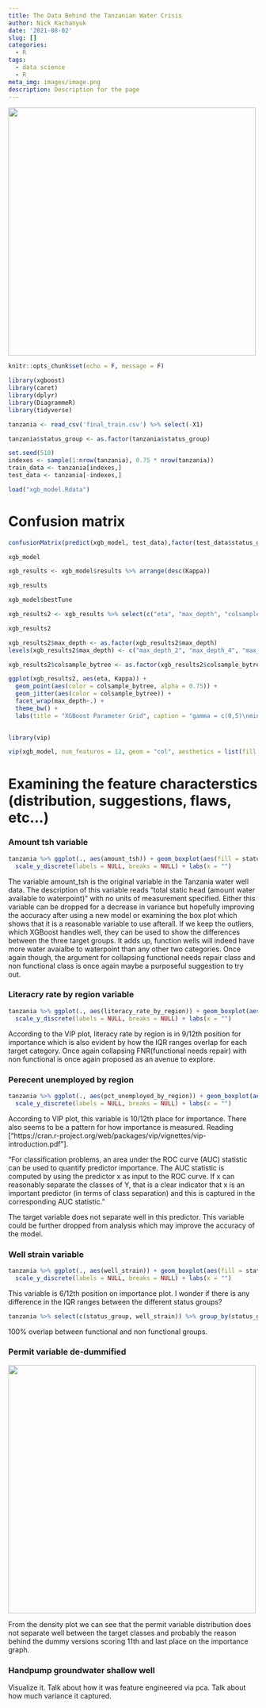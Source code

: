 ```yaml
---
title: The Data Behind the Tanzanian Water Crisis
author: Nick Kachanyuk
date: '2021-08-02'
slug: []
categories:
  - R
tags:
  - data science
  - R
meta_img: images/image.png
description: Description for the page
---
```


![](images/lions.png){width=250px, height=500px}

```r
knitr::opts_chunk$set(echo = F, message = F)
```

```r
library(xgboost)
library(caret)
library(dplyr)
library(DiagrammeR)
library(tidyverse)
```

```r
tanzania <- read_csv('final_train.csv') %>% select(-X1)

tanzania$status_group <- as.factor(tanzania$status_group)
```

```r
set.seed(510)
indexes <- sample(1:nrow(tanzania), 0.75 * nrow(tanzania))
train_data <- tanzania[indexes,]
test_data <- tanzania[-indexes,]
```

```r
load("xgb_model.Rdata")
```

# Confusion matrix

```r
confusionMatrix(predict(xgb_model, test_data),factor(test_data$status_group))
```

```r
xgb_model
```

```r
xgb_results <- xgb_model$results %>% arrange(desc(Kappa))

xgb_results
```

```r
xgb_model$bestTune
```

```r
xgb_results2 <- xgb_results %>% select(c("eta", "max_depth", "colsample_bytree", "min_child_weight", "Kappa"))

xgb_results2
```

```r
xgb_results2$max_depth <- as.factor(xgb_results2$max_depth)
levels(xgb_results2$max_depth) <- c("max_depth_2", "max_depth_4", "max_depth_6", "max_depth_8")

xgb_results2$colsample_bytree <- as.factor(xgb_results2$colsample_bytree)

ggplot(xgb_results2, aes(eta, Kappa)) + 
  geom_point(aes(color = colsample_bytree, alpha = 0.75)) +
  geom_jitter(aes(color = colsample_bytree)) + 
  facet_wrap(max_depth~.) + 
  theme_bw() + 
  labs(title = "XGBoost Parameter Grid", caption = "gamma = c(0,5)\nmin_child_weight = 5") 
  
```

```r
library(vip)

vip(xgb_model, num_features = 12, geom = "col", aesthetics = list(fill = "bisque1", size = 0.5, color = "mistyrose3")) + theme_bw() + xlab(label = "Feature name")
```

# Examining the feature characterstics (distribution, suggestions, flaws, etc...)

### Amount tsh variable

```r
tanzania %>% ggplot(., aes(amount_tsh)) + geom_boxplot(aes(fill = status_group)) + facet_grid(status_group ~.) + theme_bw() + 
  scale_y_discrete(labels = NULL, breaks = NULL) + labs(x = "")
```

The variable amount_tsh is the original variable in the Tanzania water well data. The description of this variable reads "total static head (amount water available to waterpoint)" with no units of measurement specified. Either this variable can be dropped for a decrease in variance but hopefully improving the accuracy after using a new model or examining the box plot which shows that it is a reasonable variable to use afterall. If we keep the outliers, which XGBoost handles well, they can be used to show the differences between the three target groups. It adds up, function wells will indeed have more water avaialbe to waterpoint than any other two categories. Once again though, the argument for collapsing functional needs repair class and non functional class is once again maybe a purposeful suggestion to try out.

### Literacry rate by region variable

```r
tanzania %>% ggplot(., aes(literacy_rate_by_region)) + geom_boxplot(aes(fill = status_group)) + facet_grid(status_group ~.) + theme_bw() +
  scale_y_discrete(labels = NULL, breaks = NULL) + labs(x = "")
```

According to the VIP plot, literacy rate by region is in 9/12th position for importance which is also evident by how the IQR ranges overlap for each target category. Once again collapsing FNR(functional needs repair) with non functional is once again proposed as an avenue to explore.

### Perecent unemployed by region

```r
tanzania %>% ggplot(., aes(pct_unemployed_by_region)) + geom_boxplot(aes(fill = status_group)) + facet_grid(status_group ~.) + theme_bw() +
  scale_y_discrete(labels = NULL, breaks = NULL) + labs(x = "")
```

According to VIP plot, this variable is 10/12th place for importance. There also seems to be a pattern for how importance is measured. Reading ["https://cran.r-project.org/web/packages/vip/vignettes/vip-introduction.pdf"]. 

"For classification problems, an area under the ROC curve (AUC) statistic can be used to quantify predictor importance.
The AUC statistic is computed by using the predictor x as input to the ROC curve. If x can reasonably
separate the classes of Y, that is a clear indicator that x is an important predictor (in terms of class
separation) and this is captured in the corresponding AUC statistic."

The target variable does not separate well in this predictor. This variable could be further dropped from analysis which may improve the accuracy of the model.

### Well strain variable

```r
tanzania %>% ggplot(., aes(well_strain)) + geom_boxplot(aes(fill = status_group)) + facet_grid(status_group ~.) + theme_bw() +
  scale_y_discrete(labels = NULL, breaks = NULL) + labs(x = "")
```

This variable is 6/12th position on importance plot. I wonder if there is any difference in the IQR ranges between the different status groups?

```r
tanzania %>% select(c(status_group, well_strain)) %>% group_by(status_group) %>% summarise(iqr = IQR(well_strain))
```

100% overlap between functional and non functional groups.

### Permit variable de-dummified

![](images/permit.dist.png){width=150px, height=500px}

From the density plot we can see that the permit variable distribution does not separate well between the target classes and probably the reason behind the dummy versions scoring 11th and last place on the importance graph.

### Handpump groundwater shallow well
Visualize it.
Talk about how it was feature engineered via pca.
Talk about how much variance it captured.
